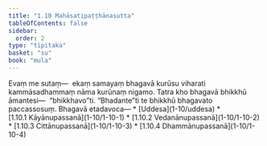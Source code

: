 ```yaml
---
title: "1.10 Mahāsatipaṭṭhānasutta"
tableOfContents: false
sidebar:
  order: 2
type: "tipitaka"
basket: "su"
book: "mula"
---
```



<DynamicBreadcrumb />

<Division number="105" book="mula">

<Paragraph number="301" book="mula">
Evaṃ me sutaṃ—  ekaṃ samayaṃ bhagavā kurūsu viharati kammāsadhammaṃ nāma kurūnaṃ nigamo. Tatra kho bhagavā bhikkhū āmantesi—  “bhikkhavo”ti. “Bhadante”ti te bhikkhū bhagavato paccassosuṃ. Bhagavā etadavoca—

</Paragraph>
</Division>

<TableOfContents book="mula" section="1.10">
* [Uddesa](1-10/uddesa)
* [1.10.1 Kāyānupassanā](1-10/1-10-1)
* [1.10.2 Vedanānupassanā](1-10/1-10-2)
* [1.10.3 Cittānupassanā](1-10/1-10-3)
* [1.10.4 Dhammānupassanā](1-10/1-10-4)
</TableOfContents>